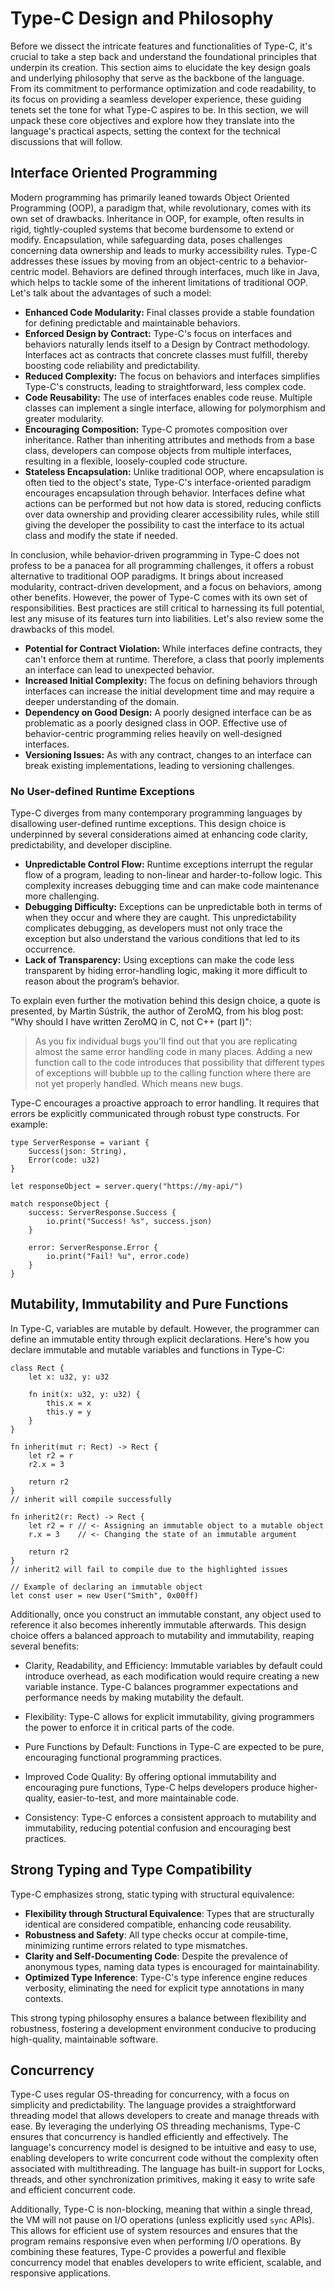 # Type-C Design and Philosophy

Before we dissect the intricate features and functionalities of Type-C, it's crucial to take a step back and understand the foundational principles that underpin its creation. This section aims to elucidate the key design goals and underlying philosophy that serve as the backbone of the language. From its commitment to performance optimization and code readability, to its focus on providing a seamless developer experience, these guiding tenets set the tone for what Type-C aspires to be. In this section, we will unpack these core objectives and explore how they translate into the language's practical aspects, setting the context for the technical discussions that will follow.

## Interface Oriented Programming
Modern programming has primarily leaned towards Object Oriented Programming (OOP), a paradigm that, while revolutionary, comes with its own set of drawbacks. Inheritance in OOP, for example, often results in rigid, tightly-coupled systems that become burdensome to extend or modify. Encapsulation, while safeguarding data, poses challenges concerning data ownership and leads to murky accessibility rules. Type-C addresses these issues by moving from an object-centric to a behavior-centric model. Behaviors are defined through interfaces, much like in Java, which helps to tackle some of the inherent limitations of traditional OOP. Let's talk about the advantages of such a model:
- **Enhanced Code Modularity:** Final classes provide a stable foundation for defining predictable and maintainable behaviors.
- **Enforced Design by Contract:** Type-C's focus on interfaces and behaviors naturally lends itself to a Design by Contract methodology. Interfaces act as contracts that concrete classes must fulfill, thereby boosting code reliability and predictability.
- **Reduced Complexity:** The focus on behaviors and interfaces simplifies Type-C's constructs, leading to straightforward, less complex code.
- **Code Reusability:** The use of interfaces enables code reuse. Multiple classes can implement a single interface, allowing for polymorphism and greater modularity.
- **Encouraging Composition:** Type-C promotes composition over inheritance. Rather than inheriting attributes and methods from a base class, developers can compose objects from multiple interfaces, resulting in a flexible, loosely-coupled code structure.
- **Stateless Encapsulation:** Unlike traditional OOP, where encapsulation is often tied to the object's state, Type-C's interface-oriented paradigm encourages encapsulation through behavior. Interfaces define what actions can be performed but not how data is stored, reducing conflicts over data ownership and providing clearer accessibility rules, while still giving the developer the possibility to cast the interface to its actual class and modify the state if needed.

In conclusion, while behavior-driven programming in Type-C does not profess to be a panacea for all programming challenges, it offers a robust alternative to traditional OOP paradigms. It brings about increased modularity, contract-driven development, and a focus on behaviors, among other benefits. However, the power of Type-C comes with its own set of responsibilities. Best practices are still critical to harnessing its full potential, lest any misuse of its features turn into liabilities. Let's also review some the drawbacks of this model.

- **Potential for Contract Violation:** While interfaces define contracts, they can't enforce them at runtime. Therefore, a class that poorly implements an interface can lead to unexpected behavior.
- **Increased Initial Complexity:** The focus on defining behaviors through interfaces can increase the initial development time and may require a deeper understanding of the domain.
- **Dependency on Good Design:** A poorly designed interface can be as problematic as a poorly designed class in OOP. Effective use of behavior-centric programming relies heavily on well-designed interfaces.
- **Versioning Issues:** As with any contract, changes to an interface can break existing implementations, leading to versioning challenges.

### No User-defined Runtime Exceptions

Type-C diverges from many contemporary programming languages by disallowing user-defined runtime exceptions. This design choice is underpinned by several considerations aimed at enhancing code clarity, predictability, and developer discipline.

- **Unpredictable Control Flow:** Runtime exceptions interrupt the regular flow of a program, leading to non-linear and harder-to-follow logic. This complexity increases debugging time and can make code maintenance more challenging.
- **Debugging Difficulty:** Exceptions can be unpredictable both in terms of when they occur and where they are caught. This unpredictability complicates debugging, as developers must not only trace the exception but also understand the various conditions that led to its occurrence.
- **Lack of Transparency:** Using exceptions can make the code less transparent by hiding error-handling logic, making it more difficult to reason about the program’s behavior.

To explain even further the motivation behind this design choice, a quote is presented, by Martin Sústrik, the author of ZeroMQ, from his blog post: "Why should I have written ZeroMQ in C, not C++ (part I)":

> As you fix individual bugs you'll find out that you are replicating almost the same error handling code in many places. Adding a new function call to the code introduces that possibility that different types of exceptions will bubble up to the calling function where there are not yet properly handled. Which means new bugs.

Type-C encourages a proactive approach to error handling. It requires that errors be explicitly communicated through robust type constructs. For example:

```tc
type ServerResponse = variant {
    Success(json: String),
    Error(code: u32)
}

let responseObject = server.query("https://my-api/")

match responseObject {
    success: ServerResponse.Success {
        io.print("Success! %s", success.json)
    }
    
    error: ServerResponse.Error {
        io.print("Fail! %u", error.code)
    }
}
```

## Mutability, Immutability and Pure Functions

In Type-C, variables are mutable by default. However, the programmer can define an immutable entity through explicit declarations. Here's how you declare immutable and mutable variables and functions in Type-C:

```tc
class Rect {
    let x: u32, y: u32

    fn init(x: u32, y: u32) {
        this.x = x
        this.y = y
    }
}

fn inherit(mut r: Rect) -> Rect {
    let r2 = r
    r2.x = 3
    
    return r2
}
// inherit will compile successfully

fn inherit2(r: Rect) -> Rect {
    let r2 = r // <- Assigning an immutable object to a mutable object
    r.x = 3    // <- Changing the state of an immutable argument
    
    return r2
}
// inherit2 will fail to compile due to the highlighted issues

// Example of declaring an immutable object
let const user = new User("Smith", 0x00ff)
```

Additionally, once you construct an immutable constant, any object used to reference it also becomes inherently immutable afterwards. This design choice offers a balanced approach to mutability and immutability, reaping several benefits:

- Clarity, Readability, and Efficiency: Immutable variables by default could introduce overhead, as each modification would require creating a new variable instance. Type-C balances programmer expectations and performance needs by making mutability the default.

- Flexibility: Type-C allows for explicit immutability, giving programmers the power to enforce it in critical parts of the code.

- Pure Functions by Default: Functions in Type-C are expected to be pure, encouraging functional programming practices.

- Improved Code Quality: By offering optional immutability and encouraging pure functions, Type-C helps developers produce higher-quality, easier-to-test, and more maintainable code.

- Consistency: Type-C enforces a consistent approach to mutability and immutability, reducing potential confusion and encouraging best practices.

## Strong Typing and Type Compatibility
Type-C emphasizes strong, static typing with structural equivalence:

- **Flexibility through Structural Equivalence**: Types that are structurally identical are considered compatible, enhancing code reusability.
- **Robustness and Safety**: All type checks occur at compile-time, minimizing runtime errors related to type mismatches.
- **Clarity and Self-Documenting Code**: Despite the prevalence of anonymous types, naming data types is encouraged for maintainability.
- **Optimized Type Inference**: Type-C's type inference engine reduces verbosity, eliminating the need for explicit type annotations in many contexts.

This strong typing philosophy ensures a balance between flexibility and robustness, fostering a development environment conducive to producing high-quality, maintainable software.

## Concurrency
Type-C uses regular OS-threading for concurrency, with a focus on simplicity and predictability. The language provides a straightforward threading model that allows developers to create and manage threads with ease. By leveraging the underlying OS threading mechanisms, Type-C ensures that concurrency is handled efficiently and effectively. The language's concurrency model is designed to be intuitive and easy to use, enabling developers to write concurrent code without the complexity often associated with multithreading. The language has built-in support for Locks, threads, and other synchronization primitives, making it easy to write safe and efficient concurrent code.

Additionally, Type-C is non-blocking, meaning that within a single thread, the VM will not pause on I/O operations (unless explicitly used `sync` APIs). This allows for efficient use of system resources and ensures that the program remains responsive even when performing I/O operations. By combining these features, Type-C provides a powerful and flexible concurrency model that enables developers to write efficient, scalable, and responsive applications.